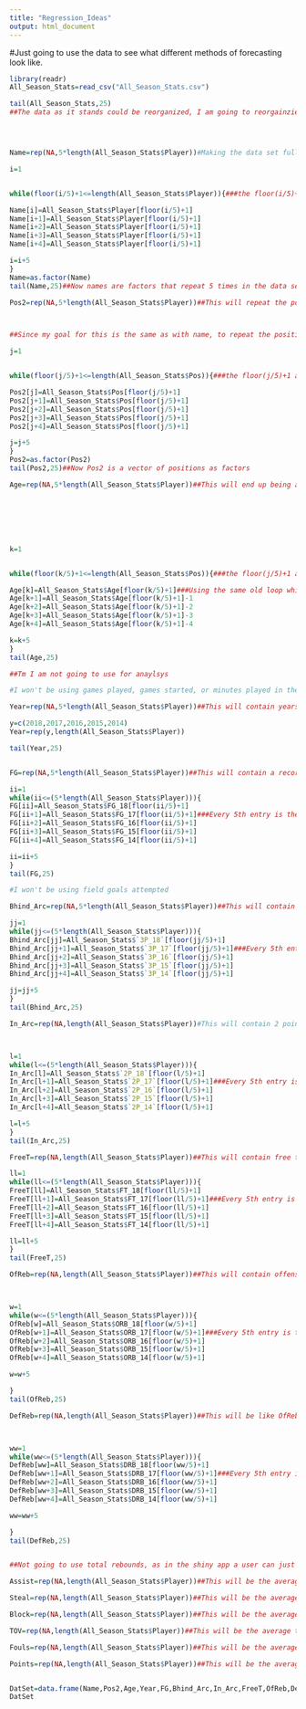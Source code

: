 ```yaml
---
title: "Regression_Ideas"
output: html_document
---
```


#Just going to use the data to see what different methods of forecasting look like.
```r
library(readr)
All_Season_Stats=read_csv("All_Season_Stats.csv")

tail(All_Season_Stats,25)
##The data as it stands could be reorganized, I am going to reorgainzie it by season with an emphasys on player age,so each player will have 5 observations at max.





```
```r

Name=rep(NA,5*length(All_Season_Stats$Player))#Making the data set full with NA's first, this will have 5 repeated names for each player, all data is total yearly for different stats

i=1 


while(floor(i/5)+1<=length(All_Season_Stats$Player)){###the floor(i/5)+1 always rounds to the first name for the first 5 entries and the second name for the next 5 entries

Name[i]=All_Season_Stats$Player[floor(i/5)+1]
Name[i+1]=All_Season_Stats$Player[floor(i/5)+1]
Name[i+2]=All_Season_Stats$Player[floor(i/5)+1]
Name[i+3]=All_Season_Stats$Player[floor(i/5)+1]
Name[i+4]=All_Season_Stats$Player[floor(i/5)+1]

i=i+5
}
Name=as.factor(Name)
tail(Name,25)##Now names are factors that repeat 5 times in the data set for each name
```




```r


Pos2=rep(NA,5*length(All_Season_Stats$Player))##This will repeat the position of the player listed in this data set, as I assume nobody changed for simplicity.



##Since my goal for this is the same as with name, to repeat the position 5 times, i will re use my old loop.

j=1 


while(floor(j/5)+1<=length(All_Season_Stats$Pos)){###the floor(j/5)+1 always rounds to the first name for the first 5 entries and the second name for the next 5 entries

Pos2[j]=All_Season_Stats$Pos[floor(j/5)+1]
Pos2[j+1]=All_Season_Stats$Pos[floor(j/5)+1]
Pos2[j+2]=All_Season_Stats$Pos[floor(j/5)+1]
Pos2[j+3]=All_Season_Stats$Pos[floor(j/5)+1]
Pos2[j+4]=All_Season_Stats$Pos[floor(j/5)+1]

j=j+5
}
Pos2=as.factor(Pos2)
tail(Pos2,25)##Now Pos2 is a vector of positions as factors

```

```r



Age=rep(NA,5*length(All_Season_Stats$Player))##This will end up being a list of ages, starting at current age and going down one for the past years







k=1 


while(floor(k/5)+1<=length(All_Season_Stats$Pos)){###the floor(j/5)+1 always rounds to the first name for the first 5 entries and the second name for the next 5 entries

Age[k]=All_Season_Stats$Age[floor(k/5)+1]###Using the same old loop which repeats entries I edited it so that the following entries after every 5th is reduced by one, so now we should have a list of ages that the players were at during each season
Age[k+1]=All_Season_Stats$Age[floor(k/5)+1]-1
Age[k+2]=All_Season_Stats$Age[floor(k/5)+1]-2
Age[k+3]=All_Season_Stats$Age[floor(k/5)+1]-3
Age[k+4]=All_Season_Stats$Age[floor(k/5)+1]-4

k=k+5
}
tail(Age,25)

```

```r

##Tm I am not going to use for anaylsys

#I won't be using games played, games started, or minutes played in the analysis

Year=rep(NA,5*length(All_Season_Stats$Player))##This will contain years 2018 through 2014

y=c(2018,2017,2016,2015,2014)
Year=rep(y,length(All_Season_Stats$Player))

tail(Year,25)



```

```r


FG=rep(NA,5*length(All_Season_Stats$Player))##This will contain a record of fieldgoals made on total in years each year 2014 to 2018

ii=1
while(ii<=(5*length(All_Season_Stats$Player))){
FG[ii]=All_Season_Stats$FG_18[floor(ii/5)+1]
FG[ii+1]=All_Season_Stats$FG_17[floor(ii/5)+1]###Every 5th entry is the field goals for 18, and so on
FG[ii+2]=All_Season_Stats$FG_16[floor(ii/5)+1]
FG[ii+3]=All_Season_Stats$FG_15[floor(ii/5)+1]
FG[ii+4]=All_Season_Stats$FG_14[floor(ii/5)+1]

ii=ii+5
}
tail(FG,25)

```


```r

#I won't be using field goals attempted

Bhind_Arc=rep(NA,5*length(All_Season_Stats$Player))##This will contain the 3 point field goals made per game through the years.

jj=1
while(jj<=(5*length(All_Season_Stats$Player))){
Bhind_Arc[jj]=All_Season_Stats$`3P_18`[floor(jj/5)+1]
Bhind_Arc[jj+1]=All_Season_Stats$`3P_17`[floor(jj/5)+1]###Every 5th entry is the 3 points made for 18, and so on
Bhind_Arc[jj+2]=All_Season_Stats$`3P_16`[floor(jj/5)+1]
Bhind_Arc[jj+3]=All_Season_Stats$`3P_15`[floor(jj/5)+1]
Bhind_Arc[jj+4]=All_Season_Stats$`3P_14`[floor(jj/5)+1]

jj=jj+5
}
tail(Bhind_Arc,25)


```



```r
In_Arc=rep(NA,length(All_Season_Stats$Player))#This will contain 2 point field goals made total throughout the years



l=1
while(l<=(5*length(All_Season_Stats$Player))){
In_Arc[l]=All_Season_Stats$`2P_18`[floor(l/5)+1]
In_Arc[l+1]=All_Season_Stats$`2P_17`[floor(l/5)+1]###Every 5th entry is the 2 points made for 18, and so on
In_Arc[l+2]=All_Season_Stats$`2P_16`[floor(l/5)+1]
In_Arc[l+3]=All_Season_Stats$`2P_15`[floor(l/5)+1]
In_Arc[l+4]=All_Season_Stats$`2P_14`[floor(l/5)+1]

l=l+5
}
tail(In_Arc,25)

```


```r
FreeT=rep(NA,length(All_Season_Stats$Player))##This will contain free throws made total throughout the years

ll=1
while(ll<=(5*length(All_Season_Stats$Player))){
FreeT[ll]=All_Season_Stats$FT_18[floor(ll/5)+1]
FreeT[ll+1]=All_Season_Stats$FT_17[floor(ll/5)+1]###Every 5th entry is the free throw made for 18, and so on
FreeT[ll+2]=All_Season_Stats$FT_16[floor(ll/5)+1]
FreeT[ll+3]=All_Season_Stats$FT_15[floor(ll/5)+1]
FreeT[ll+4]=All_Season_Stats$FT_14[floor(ll/5)+1]

ll=ll+5
}
tail(FreeT,25)

```

```r

OfReb=rep(NA,length(All_Season_Stats$Player))##This will contain offensive rebound made total thruoghout the seasons



w=1
while(w<=(5*length(All_Season_Stats$Player))){
OfReb[w]=All_Season_Stats$ORB_18[floor(w/5)+1]
OfReb[w+1]=All_Season_Stats$ORB_17[floor(w/5)+1]###Every 5th entry is the offreb for 18, and so on
OfReb[w+2]=All_Season_Stats$ORB_16[floor(w/5)+1]
OfReb[w+3]=All_Season_Stats$ORB_15[floor(w/5)+1]
OfReb[w+4]=All_Season_Stats$ORB_14[floor(w/5)+1]

w=w+5

}
tail(OfReb,25)


```



```r
DefReb=rep(NA,length(All_Season_Stats$Player))##This will be like OfReb but for defensive rebounds



ww=1
while(ww<=(5*length(All_Season_Stats$Player))){
DefReb[ww]=All_Season_Stats$DRB_18[floor(ww/5)+1]
DefReb[ww+1]=All_Season_Stats$DRB_17[floor(ww/5)+1]###Every 5th entry is the defreb for 18, and so on
DefReb[ww+2]=All_Season_Stats$DRB_16[floor(ww/5)+1]
DefReb[ww+3]=All_Season_Stats$DRB_15[floor(ww/5)+1]
DefReb[ww+4]=All_Season_Stats$DRB_14[floor(ww/5)+1]

ww=ww+5

}
tail(DefReb,25)


##Not going to use total rebounds, as in the shiny app a user can just make OfReb and DefReb the same for this result


```


```r

Assist=rep(NA,length(All_Season_Stats$Player))##This will be the average assists per game in each season


```

```r

Steal=rep(NA,length(All_Season_Stats$Player))##This will be the average steals per game in each season

Block=rep(NA,length(All_Season_Stats$Player))##This will be the average blocks per game in each season

TOV=rep(NA,length(All_Season_Stats$Player))##This will be the average turnovers per game in each season

Fouls=rep(NA,length(All_Season_Stats$Player))##This will be the average fouls per game in each season

Points=rep(NA,length(All_Season_Stats$Player))##This will be the average points per game in each season


DatSet=data.frame(Name,Pos2,Age,Year,FG,Bhind_Arc,In_Arc,FreeT,OfReb,DefReb,Assist,Steal,Block,TOV,Fouls,Points)
DatSet

```

